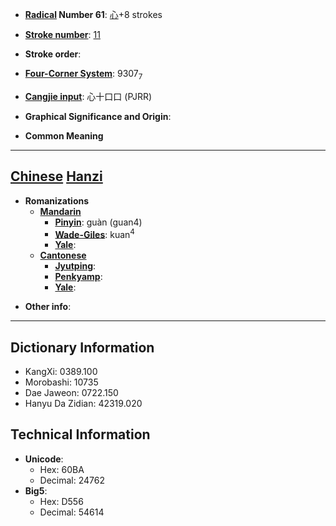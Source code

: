 * '''[[Wiktionary:Chinese radical index| Radical]] Number 61''': [[Wiktionary:Chinese radical index 心|心]]+8 strokes

* '''[[Wiktionary:Chinese total strokes index|Stroke number]]''': [[Wiktionary:Chinese total strokes index 11|11]]

* '''Stroke order''': 

* '''[[Wiktionary:Chinese four corner index|Four-Corner System]]''': 9307<sub>7</sub>

* '''[[Wiktionary:Chinese Cangjie index|Cangjie input]]''': 心十口口 (PJRR)

* '''Graphical Significance and Origin''': 

* '''Common Meaning'''

----

== [[Chinese]] [[Hanzi]] ==

* '''Romanizations'''
** '''[[Mandarin]]'''
*** '''[[Pinyin]]''': guàn (guan4)
*** '''[[Wade-Giles]]''': kuan<sup>4</sup>
*** '''[[Yale]]''': 
** '''[[Cantonese]]'''
*** '''[[Jyutping]]''':
*** '''[[Penkyamp]]''': 
*** '''[[Yale]]''': 

* '''Other info''': 

----

== Dictionary Information ==

* KangXi: 0389.100
* Morobashi: 10735
* Dae Jaweon: 0722.150
* Hanyu Da Zidian: 42319.020

== Technical Information ==

* '''Unicode''':
** Hex: 60BA
** Decimal: 24762
* '''Big5''':
** Hex: D556
** Decimal: 54614